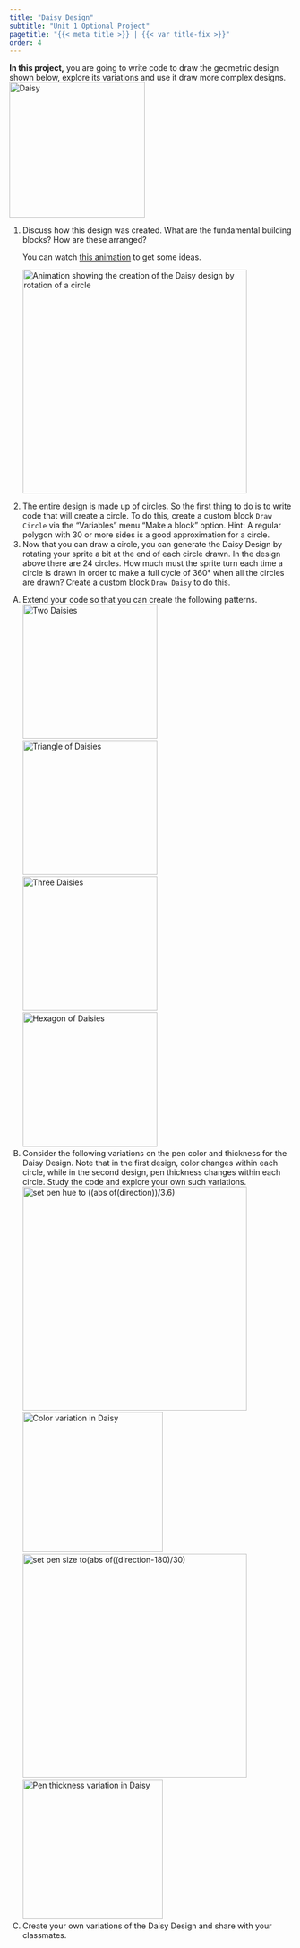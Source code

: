 ```yaml
---
title: "Daisy Design"
subtitle: "Unit 1 Optional Project"
pagetitle: "{{< meta title >}} | {{< var title-fix >}}"
order: 4
---
```


::: learn
<strong>In this project,</strong> you are going to write code to draw the geometric design shown below, explore its variations and use it draw more complex designs.<br /> <img src="/img/1-introduction/Daisy_img/Daisy.png" title="Daisy" alt="Daisy" class="ms-4 noshadow" width="242"/>
:::

::: {#first .forYouToDo}
<ol>

<li>Discuss how this design was created. What are the fundamental building blocks? How are these arranged?</li>

::: endnote
<p>You can watch <a href="#hint-animation" data-bs-toggle="collapse" title="You can watch this animation to get some ideas.">this animation</a> to get some ideas.</p>

::: {#hint-animation .collapse}
<img src="/img/1-introduction/Daisy_img/DaisyAnimation.gif" title="Animation showing the creation of the Daisy design by rotation of a circle" alt="Animation showing the creation of the Daisy design by rotation of a circle" class="center ms-4" height="400"/>
:::
:::

<li>The entire design is made up of circles. So the first thing to do is to write code that will create a circle. To do this, create a custom block <code>Draw Circle</code> via the "Variables" menu "Make a block" option. Hint: A regular polygon with 30 or more sides is a good approximation for a circle.</li>

<li>Now that you can draw a circle, you can generate the Daisy Design by rotating your sprite a bit at the end of each circle drawn. In the design above there are 24 circles. How much must the sprite turn each time a circle is drawn in order to make a full cycle of 360° when all the circles are drawn? Create a custom block <code>Draw Daisy</code> to do this.</li>

<!-- <div class="endnote">If you get stuck in any of the previous steps, you can look at <a href="/unit-1/lab-5/3b-daisy-hints.html" target="_blank">this page </a>for hints.</div>-->

</ol>
:::

::: takeItFurther
<ol type="A">

<li>Extend your code so that you can create the following patterns.<br/> <img src="/img/1-introduction/Daisy_img/DoubleDaisy.png" title="Two Daisies" alt="Two Daisies" class="ms-4" width="240"/> <img src="/img/1-introduction/Daisy_img/TrioDaisy.png" title="Triangle of Daisies" alt="Triangle of  Daisies" class="ms-4" width="240"/> <img src="/img/1-introduction/Daisy_img/TripleDaisy.png" title="Three Daisies" alt="Three Daisies" class="ms-4" width="240"/> <img src="/img/1-introduction/Daisy_img/SixDaisy.png" title="Hexagon of Daisies" alt="Hexagon of Daisies" class="ms-4" width="240"/></li>

<li>Consider the following variations on the pen color and thickness for the Daisy Design. Note that in the first design, color changes within each circle, while in the second design, pen thickness changes within each circle. Study the code and explore your own such variations.<br /> <img src="/img/1-introduction/Daisy_img/penColor.png" title="set pen hue to ((abs of(direction))/3.6)" alt="set pen hue to ((abs of(direction))/3.6)" class="ms-4" width="400"/> <img src="/img/1-introduction/Daisy_img/ColoredDaisy.png" title="Color variation in Daisy" alt="Color variation in Daisy" class="ms-4" height="250"/><br /> <img src="/img/1-introduction/Daisy_img/penSize.png" title="set pen size to(abs of((direction-180)/30)" alt="set pen size to(abs of((direction-180)/30)" class="ms-4" width="400"/> <img src="/img/1-introduction/Daisy_img/VariedThicknessDaisy.png" title="Pen thickness variation in Daisy" alt="Pen thickness variation in Daisy" class="ms-4" height="250"/></li>

<li>Create your own variations of the Daisy Design and share with your classmates.</li>

</ol>
:::

</body>

</html>
